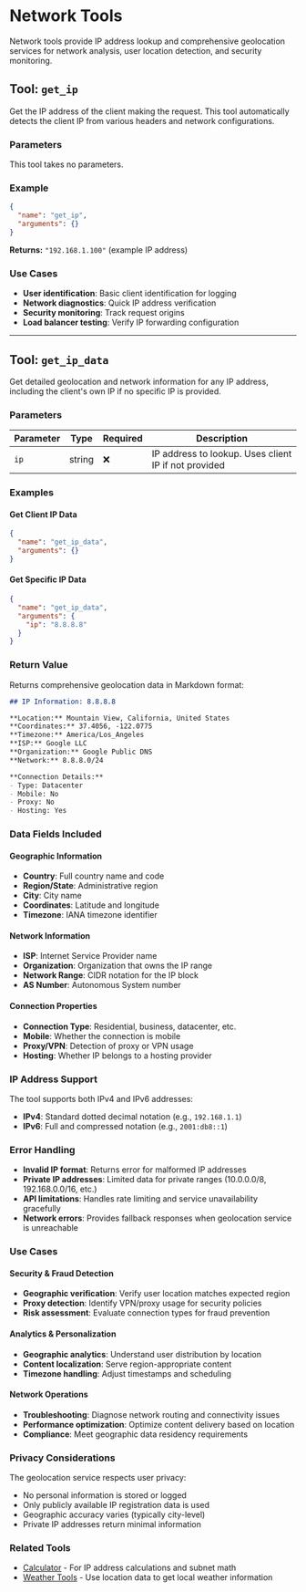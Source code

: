 # Network Tools

Network tools provide IP address lookup and comprehensive geolocation services for network analysis, user location detection, and security monitoring.

## Tool: `get_ip`

Get the IP address of the client making the request. This tool automatically detects the client IP from various headers and network configurations.

### Parameters

This tool takes no parameters.

### Example

```json
{
  "name": "get_ip",
  "arguments": {}
}
```

**Returns:** `"192.168.1.100"` (example IP address)

### Use Cases

- **User identification**: Basic client identification for logging
- **Network diagnostics**: Quick IP address verification
- **Security monitoring**: Track request origins
- **Load balancer testing**: Verify IP forwarding configuration

---

## Tool: `get_ip_data`

Get detailed geolocation and network information for any IP address, including the client's own IP if no specific IP is provided.

### Parameters

| Parameter | Type | Required | Description |
|-----------|------|----------|-------------|
| `ip` | string | ❌ | IP address to lookup. Uses client IP if not provided |

### Examples

#### Get Client IP Data
```json
{
  "name": "get_ip_data",
  "arguments": {}
}
```

#### Get Specific IP Data
```json
{
  "name": "get_ip_data",
  "arguments": {
    "ip": "8.8.8.8"
  }
}
```

### Return Value

Returns comprehensive geolocation data in Markdown format:

```markdown
## IP Information: 8.8.8.8

**Location:** Mountain View, California, United States  
**Coordinates:** 37.4056, -122.0775  
**Timezone:** America/Los_Angeles  
**ISP:** Google LLC  
**Organization:** Google Public DNS  
**Network:** 8.8.8.0/24  

**Connection Details:**
- Type: Datacenter
- Mobile: No
- Proxy: No
- Hosting: Yes
```

### Data Fields Included

#### Geographic Information
- **Country**: Full country name and code
- **Region/State**: Administrative region
- **City**: City name
- **Coordinates**: Latitude and longitude
- **Timezone**: IANA timezone identifier

#### Network Information  
- **ISP**: Internet Service Provider name
- **Organization**: Organization that owns the IP range
- **Network Range**: CIDR notation for the IP block
- **AS Number**: Autonomous System number

#### Connection Properties
- **Connection Type**: Residential, business, datacenter, etc.
- **Mobile**: Whether the connection is mobile
- **Proxy/VPN**: Detection of proxy or VPN usage
- **Hosting**: Whether IP belongs to a hosting provider

### IP Address Support

The tool supports both IPv4 and IPv6 addresses:

- **IPv4**: Standard dotted decimal notation (e.g., `192.168.1.1`)
- **IPv6**: Full and compressed notation (e.g., `2001:db8::1`)

### Error Handling

- **Invalid IP format**: Returns error for malformed IP addresses
- **Private IP addresses**: Limited data for private ranges (10.0.0.0/8, 192.168.0.0/16, etc.)
- **API limitations**: Handles rate limiting and service unavailability gracefully
- **Network errors**: Provides fallback responses when geolocation service is unreachable

### Use Cases

#### Security & Fraud Detection
- **Geographic verification**: Verify user location matches expected region
- **Proxy detection**: Identify VPN/proxy usage for security policies
- **Risk assessment**: Evaluate connection types for fraud prevention

#### Analytics & Personalization
- **Geographic analytics**: Understand user distribution by location
- **Content localization**: Serve region-appropriate content
- **Timezone handling**: Adjust timestamps and scheduling

#### Network Operations
- **Troubleshooting**: Diagnose network routing and connectivity issues
- **Performance optimization**: Optimize content delivery based on location
- **Compliance**: Meet geographic data residency requirements

### Privacy Considerations

The geolocation service respects user privacy:
- No personal information is stored or logged
- Only publicly available IP registration data is used
- Geographic accuracy varies (typically city-level)
- Private IP addresses return minimal information

### Related Tools

- [Calculator](/tools/calculator) - For IP address calculations and subnet math
- [Weather Tools](/tools/weather) - Use location data to get local weather information